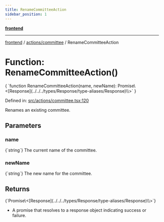 ```yaml
---
title: RenameCommitteeAction
sidebar_position: 1
---
```



[**frontend**](../../..)

***

[frontend](../../..) / [actions/committee](..) / RenameCommitteeAction

# Function: RenameCommitteeAction()

<CodeBlock language="ts">
{ `function RenameCommitteeAction(name, newName): Promise\<[Response](../../../types/Response/type-aliases/Response)\<void\>\>` }
</CodeBlock>

Defined in: [src/actions/committee.tsx:120](https://github.com/svsticky/CommitteeClash/blob/42e3ab31b18c9cdd65955be0ecd3ca0a2cb493b5/frontend/src/actions/committee.tsx#L120)

Renames an existing committee.

## Parameters

### name
<CodeBlock language="ts">
{`string`}
</CodeBlock>
The current name of the committee.

### newName
<CodeBlock language="ts">
{`string`}
</CodeBlock>
The new name for the committee.

## Returns
<CodeBlock language="ts">
{`Promise\<[Response](../../../types/Response/type-aliases/Response)\<void\>\>`}
</CodeBlock>

- A promise that resolves to a response object indicating success or failure.
